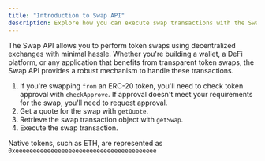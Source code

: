 ```yaml
---
title: "Introduction to Swap API"
description: Explore how you can execute swap transactions with the Swap API.
---
```


The Swap API allows you to perform token swaps using decentralized exchanges with minimal hassle. Whether you're building a wallet, a DeFi platform, or any application that benefits from transparent token swaps, the Swap API provides a robust mechanism to handle these transactions.

1. If you're swapping `from` an ERC-20 token, you'll need to check token approval with `checkApprove`. If approval doesn't meet your requirements for the swap, you'll need to request approval.
2. Get a quote for the swap with `getQuote`.
3. Retrieve the swap transaction object with `getSwap`.
4. Execute the swap transaction.

<Tip>Native tokens, such as ETH, are represented as `0xeeeeeeeeeeeeeeeeeeeeeeeeeeeeeeeeeeeeeeee`</Tip>